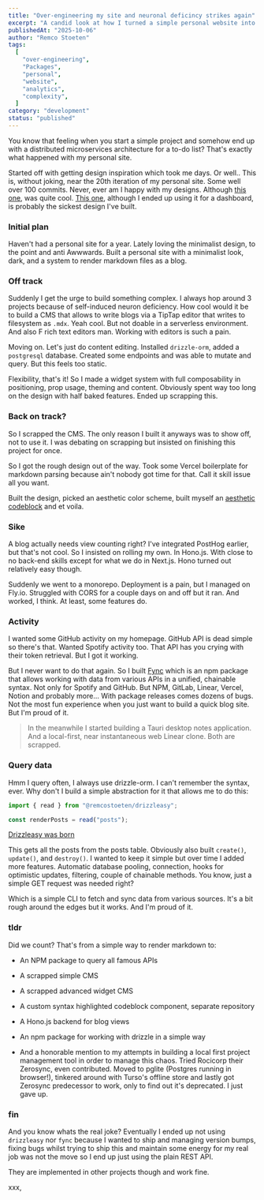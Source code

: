 ```yaml
---
title: "Over-engineering my site and neuronal deficincy strikes again"
excerpt: "A candid look at how I turned a simple personal website into an over-engineered masterpiece of unnecessary complexity, complete with custom analytics, real-time features, and way too many moving parts. And how neuronal deficincy strikes again."
publishedAt: "2025-10-06"
author: "Remco Stoeten"
tags:
  [
    "over-engineering",
    "Packages",
    "personal",
    "website",
    "analytics",
    "complexity",
  ]
category: "development"
status: "published"
---
```


You know that feeling when you start a simple project and somehow end up with a distributed microservices architecture for a to-do list? That's exactly what happened with my personal site.

Started off with getting design inspiration which took me days. Or well.. This is, without joking, near the 20th iteration of my personal site. Some well over 100 commits. Never, ever am I happy with my designs. Although [this one](https://minimal-graphql-portfolio-git-master-remcostoeten.vercel.app/), was quite cool. [This one](https://nextjs-lucia-neon-postgresql-git-294536-remcostoetens-projects.vercel.app/), although I ended up using it for a dashboard, is probably the sickest design I've built.

### Initial plan

Haven't had a personal site for a year. Lately loving the minimalist design, to the point and anti Awwwards. Built a personal site with a minimalist look, dark, and a system to render markdown files as a blog.

### Off track

Suddenly I get the urge to build something complex. I always hop around 3 projects because of self-induced neuron deficiency. How cool would it be to build a CMS that allows to write blogs via a TipTap editor that writes to filesystem as `.mdx`. Yeah cool. But not doable in a serverless environment. And also F rich text editors man. Working with editors is such a pain.

Moving on. Let's just do content editing. Installed `drizzle-orm`, added a `postgresql` database. Created some endpoints and was able to mutate and query. But this feels too static.

Flexibility, that's it! So I made a widget system with full composability in positioning, prop usage, theming and content. Obviously spent way too long on the design with half baked features. Ended up scrapping this.

### Back on track?

So I scrapped the CMS. The only reason I built it anyways was to show off, not to use it. I was debating on scrapping but insisted on finishing this project for once.

So I got the rough design out of the way. Took some Vercel boilerplate for markdown parsing because ain't nobody got time for that. Call it skill issue all you want.

Built the design, picked an aesthetic color scheme, built myself an [aesthetic codeblock](https://beautiful-codeblock.vercel.app/) and et voila.

### Sike

A blog actually needs view counting right? I've integrated PostHog earlier, but that's not cool. So I insisted on rolling my own. In Hono.js. With close to no back-end skills except for what we do in Next.js. Hono turned out relatively easy though.

Suddenly we went to a monorepo. Deployment is a pain, but I managed on Fly.io. Struggled with CORS for a couple days on and off but it ran. And worked, I think. At least, some features do.

### Activity

I wanted some GitHub activity on my homepage. GitHub API is dead simple so there's that. Wanted Spotify activity too. That API has you crying with their token retrieval. But I got it working.

But I never want to do that again. So I built [Fync](https://github.com/remcostoeten/fync) which is an npm package that allows working with data from various APIs in a unified, chainable syntax. Not only for Spotify and GitHub. But NPM, GitLab, Linear, Vercel, Notion and probably more... With package releases comes dozens of bugs. Not the most fun experience when you just want to build a quick blog site. But I'm proud of it.

> In the meanwhile I started building a Tauri desktop notes application. And a local-first, near instantaneous web Linear clone. Both are scrapped.

### Query data

Hmm I query often, I always use drizzle-orm. I can't remember the syntax, ever. Why don't I build a simple abstraction for it that allows me to do this:

```typescript
import { read } from "@remcostoeten/drizzleasy";

const renderPosts = read("posts");
```

[Drizzleasy was born](https://github.com/remcostoeten/drizzleasy)

This gets all the posts from the posts table. Obviously also built `create()`, `update()`, and `destroy()`. I wanted to keep it simple but over time I added more features. Automatic database pooling, connection, hooks for optimistic updates, filtering, couple of chainable methods. You know, just a simple GET request was needed right?

Which is a simple CLI to fetch and sync data from various sources. It's a bit rough around the edges but it works. And I'm proud of it.

### tldr

Did we count? That's from a simple way to render markdown to:

- An NPM package to query all famous APIs
- A scrapped simple CMS
- A scrapped advanced widget CMS
- A custom syntax highlighted codeblock component, separate repository
- A Hono.js backend for blog views
- An npm package for working with drizzle in a simple way

- And a honorable mention to my attempts in building a local first project management tool in order to manage this chaos. Tried Rocicorp their Zerosync, even contributed. Moved to pglite (Postgres running in browser!), tinkered around with Turso's offline store and lastly got Zerosync predecessor to work, only to find out it's deprecated. I just gave up.

### fin

And you know whats the real joke? Eventually I ended up not using `drizzleasy` nor `fync` because I wanted to ship and managing version bumps, fixing bugs whilst trying to ship this and maintain some energy for my real job was not the move so I end up just using the plain REST API.

They are implemented in other projects though and work fine.

xxx,
